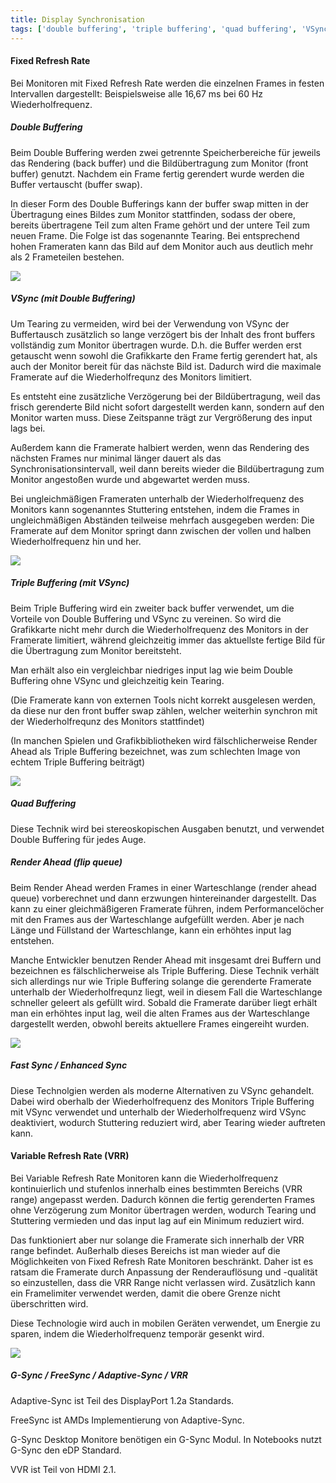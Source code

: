 ```yaml
---
title: Display Synchronisation
tags: ['double buffering', 'triple buffering', 'quad buffering', 'VSync', 'vertical synchronization', 'Vertikale Synchronisation', 'render ahead', 'flip queue', 'Fast Sync', 'Enhanced Sync', 'G-Sync', 'Adaptive-Sync', 'FreeSync', 'VRR', 'variable refresh rate']
---
```







#### Fixed Refresh Rate

Bei Monitoren mit Fixed Refresh Rate werden die einzelnen Frames in festen Intervallen dargestellt: Beispielsweise alle 16,67 ms bei 60 Hz Wiederholfrequenz.



##### Double Buffering

Beim Double Buffering werden zwei getrennte Speicherbereiche für jeweils das Rendering (back buffer) und die Bildübertragung zum Monitor (front buffer) genutzt. Nachdem ein Frame fertig gerendert wurde werden die Buffer vertauscht (buffer swap).

In dieser Form des Double Bufferings kann der buffer swap mitten in der Übertragung eines Bildes zum Monitor stattfinden, sodass der obere, bereits übertragene Teil zum alten Frame gehört und der untere Teil zum neuen Frame. Die Folge ist das sogenannte Tearing. Bei entsprechend hohen Frameraten kann das Bild auf dem Monitor auch aus deutlich mehr als 2 Frameteilen bestehen.

<img src={DoubleBufferingImage} />



##### VSync (mit Double Buffering)

Um Tearing zu vermeiden, wird bei der Verwendung von VSync der Buffertausch zusätzlich so lange verzögert bis der Inhalt des front buffers vollständig zum Monitor übertragen wurde. D.h. die Buffer werden erst getauscht wenn sowohl die Grafikkarte den Frame fertig gerendert hat, als auch der Monitor bereit für das nächste Bild ist. Dadurch wird die maximale Framerate auf die Wiederholfrequnz des Monitors limitiert.

Es entsteht eine zusätzliche Verzögerung bei der Bildübertragung, weil das frisch gerenderte Bild nicht sofort dargestellt werden kann, sondern auf den Monitor warten muss. Diese Zeitspanne trägt zur Vergrößerung des input lags bei.

Außerdem kann die Framerate halbiert werden, wenn das Rendering des nächsten Frames nur minimal länger dauert als das Synchronisationsintervall, weil dann bereits wieder die Bildübertragung zum Monitor angestoßen wurde und abgewartet werden muss.

Bei ungleichmäßigen Frameraten unterhalb der Wiederholfrequenz des Monitors kann sogenanntes Stuttering entstehen, indem die Frames in ungleichmäßigen Abständen teilweise mehrfach ausgegeben werden: Die Framerate auf dem Monitor springt dann zwischen der vollen und halben Wiederholfrequenz hin und her.

<img src={DoubleBufferingVSyncImage} />



##### Triple Buffering (mit VSync)

Beim Triple Buffering wird ein zweiter back buffer verwendet, um die Vorteile von Double Buffering und VSync zu vereinen. So wird die Grafikkarte nicht mehr durch die Wiederholfrequenz des Monitors in der Framerate limitiert, während gleichzeitig immer das aktuellste fertige Bild für die Übertragung zum Monitor bereitsteht.

Man erhält also ein vergleichbar niedriges input lag wie beim Double Buffering ohne VSync und gleichzeitig kein Tearing.

(Die Framerate kann von externen Tools nicht korrekt ausgelesen werden, da diese nur den front buffer swap zählen, welcher weiterhin synchron mit der Wiederholfrequnz des Monitors stattfindet)

(In manchen Spielen und Grafikbibliotheken wird fälschlicherweise Render Ahead als Triple Buffering bezeichnet, was zum schlechten Image von echtem Triple Buffering beiträgt)

<img src={TripleBufferingVSyncImage} />



##### Quad Buffering

Diese Technik wird bei stereoskopischen Ausgaben benutzt, und verwendet Double Buffering für jedes Auge.



##### Render Ahead (flip queue)

Beim Render Ahead werden Frames in einer Warteschlange (render ahead queue) vorberechnet und dann erzwungen hintereinander dargestellt. Das kann zu einer gleichmäßigeren Framerate führen, indem Performancelöcher mit den Frames aus der Warteschlange aufgefüllt werden. Aber je nach Länge und Füllstand der Warteschlange, kann ein erhöhtes input lag entstehen.

Manche Entwickler benutzen Render Ahead mit insgesamt drei Buffern und bezeichnen es fälschlicherweise als Triple Buffering. Diese Technik verhält sich allerdings nur wie Triple Buffering solange die gerenderte Framerate unterhalb der Wiederholfrequnz liegt, weil in diesem Fall die Warteschlange schneller geleert als gefüllt wird. Sobald die Framerate darüber liegt erhält man ein erhöhtes input lag, weil die alten Frames aus der Warteschlange dargestellt werden, obwohl bereits aktuellere Frames eingereiht wurden.

<img src={RenderAheadImage} />


##### Fast Sync / Enhanced Sync

Diese Technolgien werden als moderne Alternativen zu VSync gehandelt. Dabei wird oberhalb der Wiederholfrequenz des Monitors Triple Buffering mit VSync verwendet und unterhalb der Wiederholfrequenz wird VSync deaktiviert, wodurch Stuttering reduziert wird, aber Tearing wieder auftreten kann.



#### Variable Refresh Rate (VRR)

Bei Variable Refresh Rate Monitoren kann die Wiederholfrequenz kontinuierlich und stufenlos innerhalb eines bestimmten Bereichs (VRR range) angepasst werden. Dadurch können die fertig gerenderten Frames ohne Verzögerung zum Monitor übertragen werden, wodurch Tearing und Stuttering vermieden und das input lag auf ein Minimum reduziert wird.

Das funktioniert aber nur solange die Framerate sich innerhalb der VRR range befindet. Außerhalb dieses Bereichs ist man wieder auf die Möglichkeiten von Fixed Refresh Rate Monitoren beschränkt. Daher ist es ratsam die Framerate durch Anpassung der Renderauflösung und -qualität so einzustellen, dass die VRR Range nicht verlassen wird. Zusätzlich kann ein Framelimiter verwendet werden, damit die obere Grenze nicht überschritten wird.

Diese Technologie wird auch in mobilen Geräten verwendet, um Energie zu sparen, indem die Wiederholfrequenz temporär gesenkt wird.

<img src={VRRImage} />



##### G-Sync / FreeSync / Adaptive-Sync / VRR

Adaptive-Sync ist Teil des DisplayPort 1.2a Standards.

FreeSync ist AMDs Implementierung von Adaptive-Sync.

G-Sync Desktop Monitore benötigen ein G-Sync Modul. In Notebooks nutzt G-Sync den eDP Standard.

VVR ist Teil von HDMI 2.1.



<!-- https://www.anandtech.com/show/2794 -->
<!-- https://www.anandtech.com/show/11664/amd-radeon-software-crimson-relive-edition-1772/6 -->
<!-- https://www.youtube.com/watch?v=bMwY_dlZYiM -->
<!-- https://en.wikipedia.org/wiki/Variable_refresh_r -->